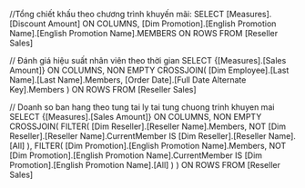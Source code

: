 ﻿//Tổng chiết khấu theo chương trình khuyến mãi:
SELECT 
    [Measures].[Discount Amount] ON COLUMNS,
    [Dim Promotion].[English Promotion Name].[English Promotion Name].MEMBERS ON ROWS
FROM [Reseller Sales]

// Đánh giá hiệu suất nhân viên theo thời gian
SELECT
  {[Measures].[Sales Amount]} ON COLUMNS,
  NON EMPTY
    CROSSJOIN(
      [Dim Employee].[Last Name].[Last Name].Members,
      [Order Date].[Full Date Alternate Key].Members
    ) ON ROWS
FROM [Reseller Sales]

// Doanh so ban hang theo tung tai ly tai tung chuong trinh khuyen mai 
SELECT
  {[Measures].[Sales Amount]} ON COLUMNS,
  NON EMPTY
    CROSSJOIN(
      FILTER(
        [Dim Reseller].[Reseller Name].Members,
        NOT [Dim Reseller].[Reseller Name].CurrentMember IS [Dim Reseller].[Reseller Name].[All]
      ),
      FILTER(
        [Dim Promotion].[English Promotion Name].Members,
        NOT [Dim Promotion].[English Promotion Name].CurrentMember IS [Dim Promotion].[English Promotion Name].[All]
      )
    ) ON ROWS
FROM [Reseller Sales]

